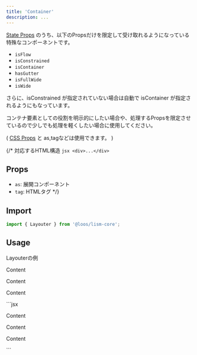 ```yaml
---
title: 'Container'
description: ...
---
```


[State Props](/docs/props/state-props) のうち、以下のPropsだけを限定して受け取れるようになっている特殊なコンポーネントです。  

- `isFlow`
- `isConstrained`
- `isContainer`
- `hasGutter`
- `isFullWide`
- `isWide`

さらに、isConstrained が指定されていない場合は自動で isContainer が指定されるようにもなっています。

コンテナ要素としての役割を明示的にしたい場合や、処理するPropsを限定させているので少しでも処理を軽くしたい場合に使用してください。

( [CSS Props](/docs/props/css-props) と as,tagなどは使用できます。 )


{/* <Preview>
	<PreviewTitle>対応するHTML構造</PreviewTitle>
	<PreviewCode>
		```jsx
		<div>...</div>
		```
	</PreviewCode>
</Preview>

## Props
- `as`: 展開コンポーネント
- `tag`: HTMLタグ */}

## Import

```js
import { Layouter } from '@loos/lism-core';
```

## Usage

<Preview>
	<PreviewTitle>Layouterの例</PreviewTitle>
	<PreviewArea resize p={20}>
		<Layouter isFlow p={30} bgc='base-2'>
			<p>Content</p>
			<p>Content</p>
			<p>Content</p>
		</Layouter>
	</PreviewArea>
	<PreviewCode>
		```jsx
		<Layouter isFlow p={30} bgc='base-2'>
			<p>Content</p>
			<p>Content</p>
			<p>Content</p>
		</Layouter>
		```
	</PreviewCode>
</Preview>
